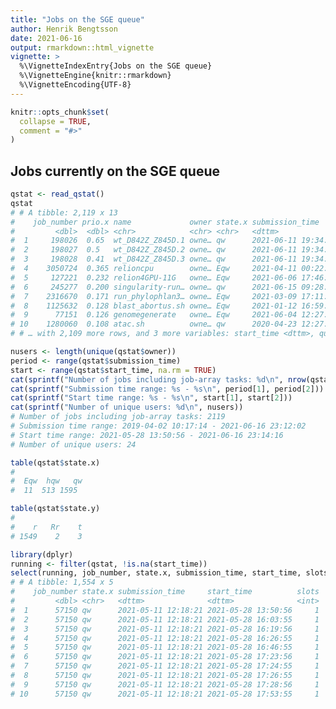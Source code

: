 ```yaml
---
title: "Jobs on the SGE queue"
author: Henrik Bengtsson
date: 2021-06-16
output: rmarkdown::html_vignette
vignette: >
  %\VignetteIndexEntry{Jobs on the SGE queue}
  %\VignetteEngine{knitr::rmarkdown}
  %\VignetteEncoding{UTF-8}
---
```


```r
knitr::opts_chunk$set(
  collapse = TRUE,
  comment = "#>"
)
```

## Jobs currently on the SGE queue

```r
qstat <- read_qstat()
qstat
# # A tibble: 2,119 x 13
#    job_number prio.x name             owner state.x submission_time     slots tasks.x prio.y state.y
#         <dbl>  <dbl> <chr>            <chr> <chr>   <dttm>              <int> <chr>    <dbl> <chr>  
#  1     198026  0.65  wt_D842Z_Z845D.1 owne… qw      2021-06-11 19:34:47     3 NA          NA NA     
#  2     198027  0.5   wt_D842Z_Z845D.2 owne… qw      2021-06-11 19:34:47     3 NA          NA NA     
#  3     198028  0.41  wt_D842Z_Z845D.3 owne… qw      2021-06-11 19:34:47     3 NA          NA NA     
#  4    3050724  0.365 relioncpu        owne… Eqw     2021-04-11 00:22:52   100 NA          NA NA     
#  5     127221  0.232 relion4GPU-11G   owne… Eqw     2021-06-06 17:46:46     4 NA          NA NA     
#  6     245277  0.200 singularity-run… owne… qw      2021-06-15 09:28:30     4 NA          NA NA     
#  7    2316670  0.171 run_phylophlan3… owne… Eqw     2021-03-09 17:11:46    24 NA          NA NA     
#  8    1125632  0.128 blast_abortus.sh owne… Eqw     2021-01-12 16:59:26     4 NA          NA NA     
#  9      77151  0.126 genomegenerate   owne… Eqw     2021-06-04 12:27:36     5 NA          NA NA     
# 10    1280060  0.108 atac.sh          owne… qw      2020-04-23 12:27:00     8 NA          NA NA     
# # … with 2,109 more rows, and 3 more variables: start_time <dttm>, queue_name <chr>, tasks.y <chr>
```


```r
nusers <- length(unique(qstat$owner))
period <- range(qstat$submission_time)
start <- range(qstat$start_time, na.rm = TRUE)
cat(sprintf("Number of jobs including job-array tasks: %d\n", nrow(qstat)))
cat(sprintf("Submission time range: %s - %s\n", period[1], period[2]))
cat(sprintf("Start time range: %s - %s\n", start[1], start[2]))
cat(sprintf("Number of unique users: %d\n", nusers))
# Number of jobs including job-array tasks: 2119
# Submission time range: 2019-04-02 10:17:14 - 2021-06-16 23:12:02
# Start time range: 2021-05-28 13:50:56 - 2021-06-16 23:14:16
# Number of unique users: 24
```

```r
table(qstat$state.x)
# 
#  Eqw  hqw   qw 
#  11  513 1595

table(qstat$state.y)
#
#    r   Rr    t 
# 1549    2    3 
```


```r
library(dplyr)
running <- filter(qstat, !is.na(start_time))
select(running, job_number, state.x, submission_time, start_time, slots)
# # A tibble: 1,554 x 5
#    job_number state.x submission_time     start_time          slots
#         <dbl> <chr>   <dttm>              <dttm>              <int>
#  1      57150 qw      2021-05-11 12:18:21 2021-05-28 13:50:56     1
#  2      57150 qw      2021-05-11 12:18:21 2021-05-28 16:03:55     1
#  3      57150 qw      2021-05-11 12:18:21 2021-05-28 16:19:56     1
#  4      57150 qw      2021-05-11 12:18:21 2021-05-28 16:26:55     1
#  5      57150 qw      2021-05-11 12:18:21 2021-05-28 16:46:55     1
#  6      57150 qw      2021-05-11 12:18:21 2021-05-28 17:23:56     1
#  7      57150 qw      2021-05-11 12:18:21 2021-05-28 17:24:55     1
#  8      57150 qw      2021-05-11 12:18:21 2021-05-28 17:26:55     1
#  9      57150 qw      2021-05-11 12:18:21 2021-05-28 17:28:56     1
# 10      57150 qw      2021-05-11 12:18:21 2021-05-28 17:53:55     1
```
